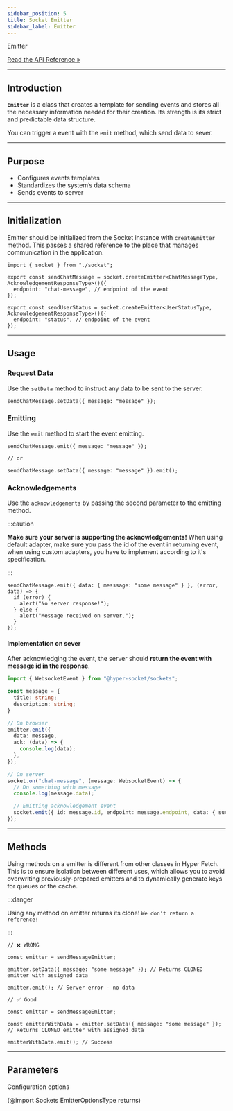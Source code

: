 ```yaml
---
sidebar_position: 5
title: Socket Emitter
sidebar_label: Emitter
---
```


<div class="api-link">
  <div class="api-link-title">Emitter</div>
  <div class="api-link-sub-title">

[Read the API Reference »](/api/Sockets/Class/Emitter.mdx)

  </div>
</div>

---

## Introduction

**`Emitter`** is a class that creates a template for sending events and stores all the necessary information needed for
their creation. Its strength is its strict and predictable data structure.

You can trigger a event with the `emit` method, which send data to sever.

---

## Purpose

- Configures events templates
- Standardizes the system’s data schema
- Sends events to server

---

## Initialization

Emitter should be initialized from the Socket instance with `createEmitter` method. This passes a shared reference to
the place that manages communication in the application.

```tsx
import { socket } from "./socket";

export const sendChatMessage = socket.createEmitter<ChatMessageType, AcknowledgementResponseType>()({
  endpoint: "chat-message", // endpoint of the event
});

export const sendUserStatus = socket.createEmitter<UserStatusType, AcknowledgementResponseType>()({
  endpoint: "status", // endpoint of the event
});
```

---

## Usage

### Request Data

Use the `setData` method to instruct any data to be sent to the server.

```tsx
sendChatMessage.setData({ message: "message" });
```

### Emitting

Use the `emit` method to start the event emitting.

```tsx
sendChatMessage.emit({ message: "message" });

// or

sendChatMessage.setData({ message: "message" }).emit();
```

### Acknowledgements

Use the `acknowledgements` by passing the second parameter to the emitting method.

:::caution

**Make sure your server is supporting the acknowledgements!** When using default adapter, make sure you pass the id of
the event in returning event, when using custom adapters, you have to implement according to it's specification.

:::

```tsx
sendChatMessage.emit({ data: { messsage: "some message" } }, (error, data) => {
  if (error) {
    alert("No server response!");
  } else {
    alert("Message received on server.");
  }
});
```

#### Implementation on sever

After acknowledging the event, the server should **return the event with message id in the response**.

```ts
import { WebsocketEvent } from "@hyper-socket/sockets";

const message = {
  title: string;
  description: string;
}

// On browser
emitter.emit({
  data: message,
  ack: (data) => {
    console.log(data);
  },
});

// On server
socket.on("chat-message", (message: WebsocketEvent) => {
  // Do something with message
  console.log(message.data);

  // Emitting acknowledgement event
  socket.emit({ id: message.id, endpoint: message.endpoint, data: { success: true } })
});
```

---

## Methods

Using methods on a emitter is different from other classes in Hyper Fetch. This is to ensure isolation between different
uses, which allows you to avoid overwriting previously-prepared emitters and to dynamically generate keys for queues or
the cache.

:::danger

Using any method on emitter returns its clone! `We don't return a reference!`

:::

```tsx
// ❌ WRONG

const emitter = sendMessageEmitter;

emitter.setData({ message: "some message" }); // Returns CLONED emitter with assigned data

emitter.emit(); // Server error - no data
```

```tsx
// ✅ Good

const emitter = sendMessageEmitter;

const emitterWithData = emitter.setData({ message: "some message" }); // Returns CLONED emitter with assigned data

emitterWithData.emit(); // Success
```

---

## Parameters

Configuration options

(@import Sockets EmitterOptionsType returns)
